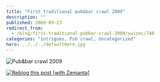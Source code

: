 ```yaml
---
title: "First traditional pub&bar crawl 2009"
description: ""
published: 2009-09-23
redirect_from:
  - /blog/first-traditional-pubbar-crawl-2009/swizec/740
categories: "intrigues, Pub crawl, Uncategorized"
hero: ../../../defaultHero.jpg
---
```


![Pub&bar crawl 2009](http://profile.ak.fbcdn.net/object2/1151/106/n151604063816_7893.jpg "Pub&bar crawl 2009")![]()![]()![]()![]()![]()![]()![]()![]()

[![Reblog this post [with Zemanta]](http://img.zemanta.com/reblog_e.png?x-id=5b1f3817-8f6f-4c8a-b024-05c5a097a229)](http://reblog.zemanta.com/zemified/5b1f3817-8f6f-4c8a-b024-05c5a097a229/ "Reblog this post [with Zemanta]")
